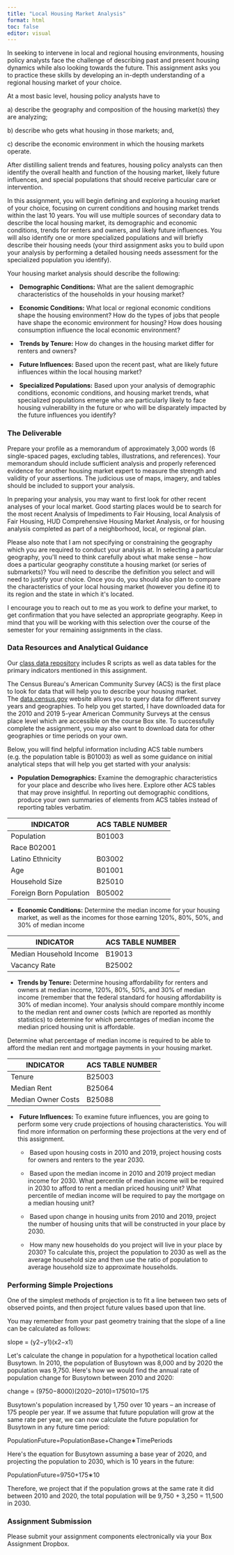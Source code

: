 ```yaml
---
title: "Local Housing Market Analysis"
format: html
toc: false
editor: visual
---
```


In seeking to intervene in local and regional housing environments, housing policy analysts face the challenge of describing past and present housing dynamics while also looking towards the future. This assignment asks you to practice these skills by developing an in-depth understanding of a regional housing market of your choice.

At a most basic level, housing policy analysts have to

a\) describe the geography and composition of the housing market(s) they are analyzing;

b\) describe who gets what housing in those markets; and,

c\) describe the economic environment in which the housing markets operate.

After distilling salient trends and features, housing policy analysts can then identify the overall health and function of the housing market, likely future influences, and special populations that should receive particular care or intervention.

In this assignment, you will begin defining and exploring a housing market of your choice, focusing on current conditions and housing market trends within the last 10 years. You will use multiple sources of secondary data to describe the local housing market, its demographic and economic conditions, trends for renters and owners, and likely future influences. You will also identify one or more specialized populations and will briefly describe their housing needs (your third assignment asks you to build upon your analysis by performing a detailed housing needs assessment for the specialized population you identify).

Your housing market analysis should describe the following:

-    **Demographic Conditions:** What are the salient demographic characteristics of the households in your housing market?

-    **Economic Conditions:** What local or regional economic conditions shape the housing environment? How do the types of jobs that people have shape the economic environment for housing? How does housing consumption influence the local economic environment?

-    **Trends by Tenure:** How do changes in the housing market differ for renters and owners?

-    **Future Influences:** Based upon the recent past, what are likely future influences within the local housing market?

-    **Specialized Populations:** Based upon your analysis of demographic conditions, economic conditions, and housing market trends, what specialized populations emerge who are particularly likely to face housing vulnerability in the future or who will be disparately impacted by the future influences you identify?

### The Deliverable 

Prepare your profile as a memorandum of approximately 3,000 words (6 single-spaced pages, excluding tables, illustrations, and references). Your memorandum should include sufficient analysis and properly referenced evidence for another housing market expert to measure the strength and validity of your assertions. The judicious use of maps, imagery, and tables should be included to support your analysis.

In preparing your analysis, you may want to first look for other recent analyses of your local market. Good starting places would be to search for the most recent Analysis of Impediments to Fair Housing, local Analysis of Fair Housing, HUD Comprehensive Housing Market Analysis, or for housing analysis completed as part of a neighborhood, local, or regional plan.

Please also note that I am not specifying or constraining the geography which you are required to conduct your analysis at. In selecting a particular geography, you\'ll need to think carefully about what make sense -- how does a particular geography constitute a housing market (or series of submarkets)? You will need to describe the definition you select and will need to justify your choice. Once you do, you should also plan to compare the characteristics of your local housing market (however you define it) to its region and the state in which it\'s located.

I encourage you to reach out to me as you work to define your market, to get confirmation that you have selected an appropriate geography. Keep in mind that you will be working with this selection over the course of the semester for your remaining assignments in the class.

### Data Resources and Analytical Guidance 

Our [class data repository](https://github.com/agreen4/UP-473-S22-Code) includes R scripts as well as data tables for the primary indicators mentioned in this assignment.

The Census Bureau\'s American Community Survey (ACS) is the first place to look for data that will help you to describe your housing market. The [data.census.gov](https://data.census.gov/) website allows you to query data for different survey years and geographies. To help you get started, I have downloaded data for the 2010 and 2019 5-year American Community Surveys at the census place level which are accessible on the course Box site. To successfully complete the assignment, you may also want to download data for other geographies or time periods on your own.

Below, you will find helpful information including ACS table numbers (e.g. the population table is B01003) as well as some guidance on initial analytical steps that will help you get started with your analysis:

-   **Population Demographics:** Examine the demographic characteristics for your place and describe who lives here. Explore other ACS tables that may prove insightful. In reporting out demographic conditions, produce your own summaries of elements from ACS tables instead of reporting tables verbatim.

| **INDICATOR**           | **ACS TABLE NUMBER** |
|-------------------------|----------------------|
| Population              | B01003               |
| Race B02001             |                      |
| Latino Ethnicity        | B03002               |
| Age                     | B01001               |
| Household Size          | B25010               |
| Foreign Born Population | B05002               |

-   **Economic Conditions:** Determine the median income for your housing market, as well as the incomes for those earning 120%, 80%, 50%, and 30% of median income

| **INDICATOR**           | **ACS TABLE NUMBER** |
|-------------------------|----------------------|
| Median Household Income | B19013               |
| Vacancy Rate            | B25002               |

-   **Trends by Tenure:** Determine housing affordability for renters and owners at median income, 120%, 80%, 50%, and 30% of median income (remember that the federal standard for housing affordability is 30% of median income). Your analysis should compare monthly income to the median rent and owner costs (which are reported as monthly statistics) to determine for which percentages of median income the median priced housing unit is affordable.

Determine what percentage of median income is required to be able to afford the median rent and mortgage payments in your housing market.

| **INDICATOR**      | **ACS TABLE NUMBER** |
|--------------------|----------------------|
| Tenure             | B25003               |
| Median Rent        | B25064               |
| Median Owner Costs | B25088               |

-    **Future Influences:** To examine future influences, you are going to perform some very crude projections of housing characteristics. You will find more information on performing these projections at the very end of this assignment.

    -    Based upon housing costs in 2010 and 2019, project housing costs for owners and renters to the year 2030.

    -    Based upon the median income in 2010 and 2019 project median income for 2030. What percentile of median income will be required in 2030 to afford to rent a median priced housing unit? What percentile of median income will be required to pay the mortgage on a median housing unit?

    -    Based upon change in housing units from 2010 and 2019, project the number of housing units that will be constructed in your place by 2030.

    -    How many new households do you project will live in your place by 2030? To calculate this, project the population to 2030 as well as the average household size and then use the ratio of population to average household size to approximate households.

### Performing Simple Projections 

One of the simplest methods of projection is to fit a line between two sets of observed points, and then project future values based upon that line.

You may remember from your past geometry training that the slope of a line can be calculated as follows:

slope = (y2−y1)(x2−x1)

Let\'s calculate the change in population for a hypothetical location called Busytown. In 2010, the population of Busytown was 8,000 and by 2020 the population was 9,750. Here\'s how we would find the annual rate of population change for Busytown between 2010 and 2020:

change = (9750−8000)(2020−2010)=175010=175

Busytown\'s population increased by 1,750 over 10 years -- an increase of 175 people per year. If we assume that future population will grow at the same rate per year, we can now calculate the future population for Busytown in any future time period:

PopulationFuture=PopulationBase+Change∗TimePeriods

Here\'s the equation for Busytown assuming a base year of 2020, and projecting the population to 2030, which is 10 years in the future:

PopulationFuture=9750+175∗10

Therefore, we project that if the population grows at the same rate it did between 2010 and 2020, the total population will be 9,750 + 3,250 = 11,500 in 2030.

### Assignment Submission 

Please submit your assignment components electronically via your Box Assignment Dropbox.

\
